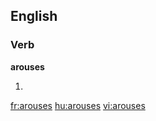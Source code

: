 
==English==

===Verb===
'''arouses'''

# {{third-person singular of|[[arouse]]}}

[[fr:arouses]]
[[hu:arouses]]
[[vi:arouses]]